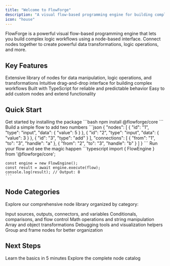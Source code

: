 ```yaml
---
title: "Welcome to FlowForge"
description: "A visual flow-based programming engine for building complex logic workflows"
icon: "house"
---
```


<Card title="What is FlowForge?" icon="lightbulb" iconType="duotone">
  FlowForge is a powerful visual flow-based programming engine that lets you build complex logic workflows using a node-based interface. Connect nodes together to create powerful data transformations, logic operations, and more.
</Card>

## Key Features

<CardGroup cols={2}>
  <Card title="37+ Built-in Nodes" icon="cube" iconType="duotone">
    Extensive library of nodes for data manipulation, logic operations, and transformations
  </Card>

  <Card title="Visual Flow Editor" icon="diagram-project" iconType="duotone">
    Intuitive drag-and-drop interface for building complex workflows
  </Card>

  <Card title="Type-Safe Execution" icon="shield-check" iconType="duotone">
    Built with TypeScript for reliable and predictable behavior
  </Card>

  <Card title="Extensible Architecture" icon="puzzle-piece" iconType="duotone">
    Easy to add custom nodes and extend functionality
  </Card>
</CardGroup>

## Quick Start

<Steps>
  <Step title="Install FlowForge">
    Get started by installing the package
    ```bash
    npm install @flowforge/core
    ```
  </Step>

  <Step title="Create Your First Flow">
    Build a simple flow to add two numbers
    ```json
    {
      "nodes": [
        { "id": "1", "type": "input", "data": { "value": 5 } },
        { "id": "2", "type": "input", "data": { "value": 3 } },
        { "id": "3", "type": "add" }
      ],
      "connections": [
        { "from": "1", "to": "3", "handle": "a" },
        { "from": "2", "to": "3", "handle": "b" }
      ]
    }
    ```
  </Step>

  <Step title="Execute & Get Results">
    Run your flow and see the magic happen
    ```typescript
    import { FlowEngine } from '@flowforge/core';

    const engine = new FlowEngine();
    const result = await engine.execute(flow);
    console.log(result); // Output: 8
    ```
  </Step>
</Steps>

## Node Categories

Explore our comprehensive node library organized by category:

<CardGroup cols={3}>
  <Card title="Data & Input" icon="database" href="/nodes/data-input">
    Input sources, outputs, connectors, and variables
  </Card>

  <Card title="Logic & Control" icon="route" href="/nodes/logic-control">
    Conditionals, comparisons, and flow control
  </Card>

  <Card title="Operations" icon="calculator" href="/nodes/operations">
    Math operations and string manipulation
  </Card>

  <Card title="Data Processing" icon="arrow-right-arrow-left" href="/nodes/data-processing">
    Array and object transformations
  </Card>

  <Card title="Debug & Utilities" icon="bug" href="/nodes/debug">
    Debugging tools and visualization helpers
  </Card>

  <Card title="Organization" icon="layer-group" href="/nodes/organization">
    Group and frame nodes for better organization
  </Card>
</CardGroup>

## Next Steps

<CardGroup cols={2}>
  <Card title="Quickstart Guide" icon="rocket" href="/quickstart">
    Learn the basics in 5 minutes
  </Card>

  <Card title="Browse All Nodes" icon="book" href="/nodes/data-input">
    Explore the complete node catalog
  </Card>
</CardGroup>
